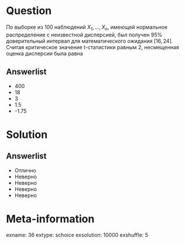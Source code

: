 Question
========
  По выборке из 100 наблюдений $X_1,\ldots,X_{n}$, имеющей нормальное распределение с неизвестной дисперсией, был получен 95\% доверительный интервал для математического ожидания $[16,24]$. Считая критическое значение t-статистики равным 2, несмещенная оценка дисперсии была равна

Answerlist
----------
*  400
*  18
*  3
*  1.5
*  -1.75

Solution
========

Answerlist
----------
*  Отлично
*  Неверно
*  Неверно
*  Неверно
*  Неверно

Meta-information
================
exname: 36
extype: schoice
exsolution: 10000
exshuffle: 5
